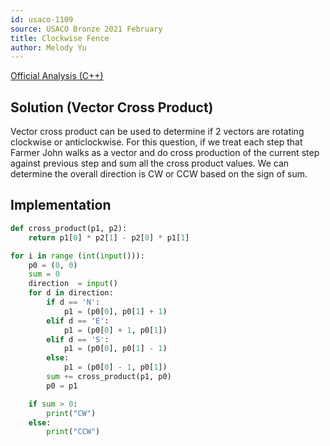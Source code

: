 ```yaml
---
id: usaco-1109
source: USACO Bronze 2021 February
title: Clockwise Fence
author: Melody Yu
---
```


[Official Analysis (C++)](http://usaco.org/current/data/sol_prob3_bronze_feb21.html)

## Solution (Vector Cross Product)

Vector cross product can be used to determine if 2 vectors are rotating clockwise or anticlockwise.
For this question, if we treat each step that Farmer John walks as a vector and do cross production of the current step against
previous step and sum all the cross product values. We can determine the overall direction is CW or CCW based on the sign of sum.

<LanguageSection>
<PySection>

## Implementation

```python
def cross_product(p1, p2):
    return p1[0] * p2[1] - p2[0] * p1[1]

for i in range (int(input())):
    p0 = (0, 0)
    sum = 0
    direction  = input()
    for d in direction:
        if d == 'N':
            p1 = (p0[0], p0[1] + 1)
        elif d == 'E':
            p1 = (p0[0] + 1, p0[1])
        elif d == 'S':
            p1 = (p0[0], p0[1] - 1)
        else:
            p1 = (p0[0] - 1, p0[1])
        sum += cross_product(p1, p0)
        p0 = p1

    if sum > 0:
        print("CW")
    else:
        print("CCW")
```

</PySection>
</LanguageSection>
